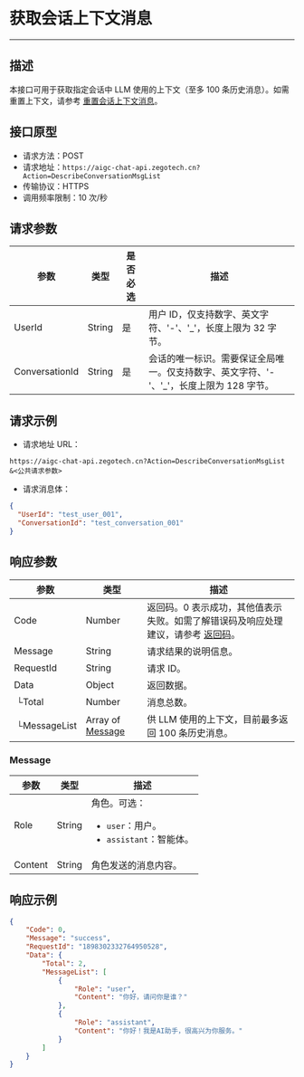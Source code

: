 # 获取会话上下文消息

---

##  描述

本接口可用于获取指定会话中 LLM 使用的上下文（至多 100 条历史消息）。如需重置上下文，请参考 [重置会话上下文消息](./Reset%20ConversationMsg.mdx)。
## 接口原型

- 请求方法：POST
- 请求地址：`https://aigc-chat-api.zegotech.cn?Action=DescribeConversationMsgList`
- 传输协议：HTTPS
- 调用频率限制：10 次/秒
## 请求参数

| 参数 | 类型 | 是否必选 | 描述 |
|------|------|---------|------|
| UserId           | String | 是    | 用户 ID，仅支持数字、英文字符、'-'、'_'，长度上限为 32 字节。                                 |
| ConversationId   | String | 是    | 会话的唯一标识。需要保证全局唯一。仅支持数字、英文字符、'-'、'_'，长度上限为 128 字节。                      |

## 请求示例

- 请求地址 URL：

```https
https://aigc-chat-api.zegotech.cn?Action=DescribeConversationMsgList
&<公共请求参数>
```

- 请求消息体：

```json
{
  "UserId": "test_user_001",
  "ConversationId": "test_conversation_001"
}
```

## 响应参数

| 参数 | 类型 | 描述 |
|------|------|------|
| Code | Number | 返回码。0 表示成功，其他值表示失败。如需了解错误码及响应处理建议，请参考 [返回码](./../Return%20codes.mdx)。 |
| Message | String | 请求结果的说明信息。 |
| RequestId | String | 请求 ID。 |
| Data | Object | 返回数据。 |
| &nbsp;└Total | Number | 消息总数。 |
| &nbsp;└MessageList | Array of [Message](#message) | 供 LLM 使用的上下文，目前最多返回 100 条历史消息。 |

### Message
| 参数 | 类型 | 描述 |
|------|------|------|
| Role | String | 角色。可选：<ul><li>`user`：用户。</li><li>`assistant`：智能体。</li></ul> |
| Content | String | 角色发送的消息内容。 |
## 响应示例

```json
{
    "Code": 0,
    "Message": "success",
    "RequestId": "1898302332764950528",
    "Data": {
        "Total": 2,
        "MessageList": [
            {
                "Role": "user",
                "Content": "你好，请问你是谁？"
            },
            {
                "Role": "assistant",
                "Content": "你好！我是AI助手，很高兴为你服务。"
            }
        ]
    }
}
```

